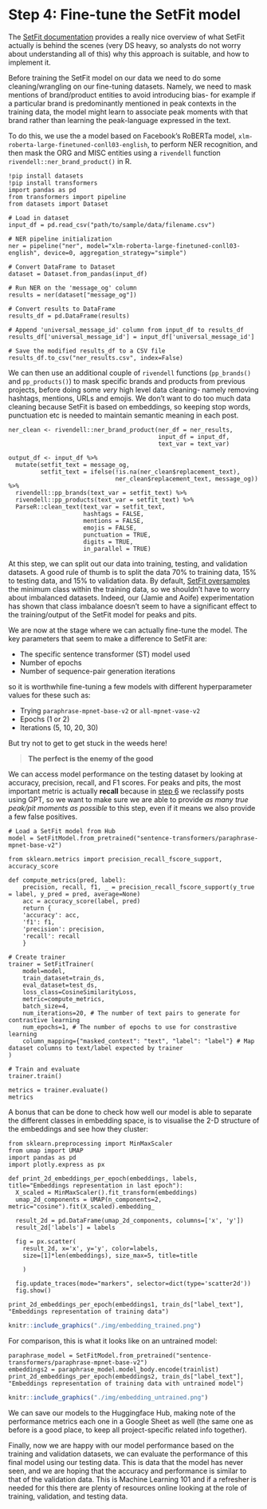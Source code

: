 # Step 4: Fine-tune the SetFit model {#step-four}

The [SetFit documentation](https://huggingface.co/docs/setfit/index) provides a really nice overview of what SetFit actually is behind the scenes (very DS heavy, so analysts do not worry about understanding all of this) why this approach is suitable, and how to implement it.

Before training the SetFit model on our data we need to do some cleaning/wrangling on our fine-tuning datasets. Namely, we need to mask mentions of brand/product entities to avoid introducing bias- for example if a particular brand is predominantly mentioned in peak contexts in the training data, the model might learn to associate peak moments with that brand rather than learning the peak-language expressed in the text.

To do this, we use the a model based on Facebook's RoBERTa model, `xlm-roberta-large-finetuned-conll03-english`, to perform NER recognition, and then mask the ORG and MISC entities using a `rivendell` function `rivendell::ner_brand_product()` in R.

```
!pip install datasets
!pip install transformers
import pandas as pd
from transformers import pipeline
from datasets import Dataset

# Load in dataset
input_df = pd.read_csv("path/to/sample/data/filename.csv")

# NER pipeline initialization
ner = pipeline("ner", model="xlm-roberta-large-finetuned-conll03-english", device=0, aggregation_strategy="simple")

# Convert DataFrame to Dataset
dataset = Dataset.from_pandas(input_df)

# Run NER on the 'message_og' column
results = ner(dataset["message_og"])

# Convert results to DataFrame
results_df = pd.DataFrame(results)

# Append 'universal_message_id' column from input_df to results_df
results_df['universal_message_id'] = input_df['universal_message_id']

# Save the modified results_df to a CSV file
results_df.to_csv("ner_results.csv", index=False)
```


We can then use an additional couple of `rivendell` functions (`pp_brands()` and `pp_products()`) to mask specific brands and products from previous projects, before doing some *very* high level data cleaning- namely removing hashtags, mentions, URLs and emojis. We don't want to do too much data cleaning because SetFit is based on embeddings, so keeping stop words, punctuation etc is needed to maintain semantic meaning in each post.

```
ner_clean <- rivendell::ner_brand_product(ner_df = ner_results,
                                          input_df = input_df,
                                          text_var = text_var)

output_df <- input_df %>%
  mutate(setfit_text = message_og,
         setfit_text = ifelse(!is.na(ner_clean$replacement_text),
                              ner_clean$replacement_text, message_og)) %>%
  rivendell::pp_brands(text_var = setfit_text) %>%
  rivendell::pp_products(text_var = setfit_text) %>%
  ParseR::clean_text(text_var = setfit_text,
                     hashtags = FALSE,
                     mentions = FALSE,
                     emojis = FALSE, 
                     punctuation = TRUE,
                     digits = TRUE,
                     in_parallel = TRUE)
```

At this step, we can split out our data into training, testing, and validation datasets. A good rule of thumb is to split the data 70% to training data, 15% to testing data, and 15% to validation data. By default, [SetFit oversamples](https://huggingface.co/docs/setfit/v1.0.3/en/conceptual_guides/sampling_strategies) the minimum class within the training data, so we shouldn't have to worry about imbalanced datasets. Indeed, our (Jamie and Aoife) experimentation has shown that class imbalance doesn't seem to have a significant effect to the training/output of the SetFit model for peaks and pits.

We are now at the stage where we can actually fine-tune the model. The key parameters that seem to make a difference to SetFit are:

* The specific sentence transformer (ST) model used
* Number of epochs
* Number of sequence-pair generation iterations

so it is worthwhile fine-tuning a few models with different hyperparameter values for these such as:

* Trying `paraphrase-mpnet-base-v2` or `all-mpnet-vase-v2`
* Epochs (1 or 2)
* Iterations (5, 10, 20, 30)

But try not to get to get stuck in the weeds here! 

> **The perfect is the enemy of the good**

We can access model performance on the testing dataset by looking at accuracy, precision, recall, and F1 scores. For peaks and pits, the most important metric is actually **recall** because in [step 6](#gpt35-inference) we reclassify posts using GPT, so we want to make sure we are able to provide *as many true peak/pit moments as possible* to this step, even if it means we also provide a few false positives.

```
# Load a SetFit model from Hub
model = SetFitModel.from_pretrained("sentence-transformers/paraphrase-mpnet-base-v2")

from sklearn.metrics import precision_recall_fscore_support, accuracy_score

def compute_metrics(pred, label):
    precision, recall, f1, _ = precision_recall_fscore_support(y_true = label, y_pred = pred, average=None)
    acc = accuracy_score(label, pred)
    return {
    'accuracy': acc,
    'f1': f1,
    'precision': precision,
    'recall': recall
    }
    
# Create trainer
trainer = SetFitTrainer(
    model=model,
    train_dataset=train_ds,
    eval_dataset=test_ds,
    loss_class=CosineSimilarityLoss,
    metric=compute_metrics,
    batch_size=4,
    num_iterations=20, # The number of text pairs to generate for contrastive learning
    num_epochs=1, # The number of epochs to use for constrastive learning
    column_mapping={"masked_context": "text", "label": "label"} # Map dataset columns to text/label expected by trainer
)

# Train and evaluate
trainer.train()

metrics = trainer.evaluate()
metrics
```

A bonus that can be done to check how well our model is able to separate the different classes in embedding space, is to visualise the 2-D structure of the embeddings and see how they cluster:

```
from sklearn.preprocessing import MinMaxScaler
from umap import UMAP
import pandas as pd
import plotly.express as px

def print_2d_embeddings_per_epoch(embeddings, labels, title="Embeddings representation in last epoch"):
  X_scaled = MinMaxScaler().fit_transform(embeddings)
  umap_2d_components = UMAP(n_components=2, metric="cosine").fit(X_scaled).embedding_

  result_2d = pd.DataFrame(umap_2d_components, columns=['x', 'y'])
  result_2d['labels'] = labels

  fig = px.scatter(
    result_2d, x='x', y='y', color=labels,
    size=[1]*len(embeddings), size_max=5, title=title

    )

  fig.update_traces(mode="markers", selector=dict(type='scatter2d'))
  fig.show()

print_2d_embeddings_per_epoch(embeddings1, train_ds["label_text"], "Embeddings representation of training data")
```

```r
knitr::include_graphics("./img/embedding_trained.png")
```

For comparison, this is what it looks like on an untrained model:

```
paraphrase_model = SetFitModel.from_pretrained("sentence-transformers/paraphrase-mpnet-base-v2")
embeddings2 = paraphrase_model.model_body.encode(trainlist)
print_2d_embeddings_per_epoch(embeddings2, train_ds["label_text"], "Embeddings representation of training data with untrained model")
```

```r
knitr::include_graphics("./img/embedding_untrained.png")
```

We can save our models to the Huggingface Hub, making note of the performance metrics each one in a Google Sheet as well (the same one as before is a good place, to keep all project-specific related info together). 

Finally, now we are happy with our model performance based on the training and validation datasets, we can evaluate the performance of this final model using our testing data. This is data that the model has never seen, and we are hoping that the accuracy and performance is similar to that of the validation data. This is Machine Learning 101 and if a refresher is needed for this there are plenty of resources online looking at the role of training, validation, and testing data. 

